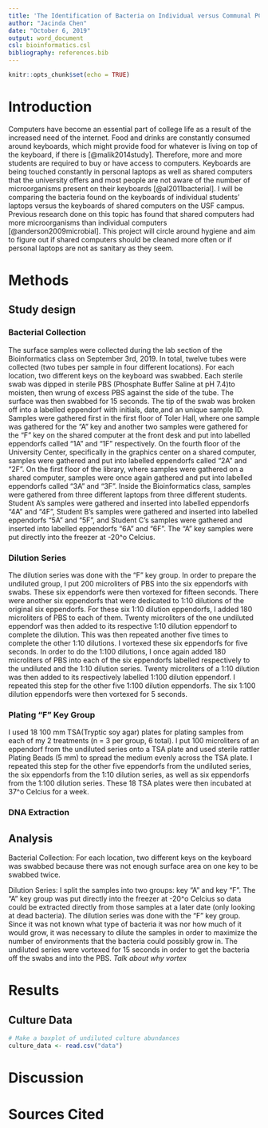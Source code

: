 ```yaml
---
title: 'The Identification of Bacteria on Individual versus Communal PC Keyboards'
author: "Jacinda Chen"
date: "October 6, 2019"
output: word_document
csl: bioinformatics.csl
bibliography: references.bib
---
```


```r
knitr::opts_chunk$set(echo = TRUE)
```

# Introduction

Computers have become an essential part of college life as a result of the increased need of the internet. Food and drinks are constantly consumed around keyboards, which might provide food for whatever is living on top of the keyboard, if there is [@malik2014study]. Therefore, more and more students are required to buy or have access to computers. Keyboards are being touched constantly in personal laptops as well as shared computers that the university offers and most people are not aware of the number of microorganisms present on their keyboards [@al2011bacterial]. I will be comparing the bacteria found on the keyboards of individual students' laptops versus the keyboards of shared computers on the USF campus. Previous research done on this topic has found that shared computers had more microorganisms than individual computers [@anderson2009microbial]. This project will circle around hygiene and aim to figure out if shared computers should be cleaned more often or if personal laptops are not as sanitary as they seem.  

# Methods

## Study design

### Bacterial Collection

The surface samples were collected during the lab section of the Bioinformatics class on September 3rd, 2019. In total, twelve tubes were collected (two tubes per sample in four different locations). For each location, two different keys on the keyboard was swabbed. Each sterile swab was dipped in sterile PBS (Phosphate Buffer Saline at pH 7.4)to moisten, then wrung of excess PBS against the side of the tube. The surface was then swabbed for 15 seconds. The tip of the swab was broken off into a labelled eppendorf with initials, date,and an unique sample ID. Samples were gathered first in the first floor of Toler Hall, where one sample was gathered for the "A" key and another two samples were gathered for the "F" key on the shared computer at the front desk and put into labelled eppendorfs called "1A" and "1F" respectively. On the fourth floor of the University Center, specifically in the graphics center on a shared computer, samples were gathered and put into labelled eppendorfs called "2A" and "2F". On the first floor of the library, where samples were gathered on a shared computer, samples were once again gathered and put into labelled eppendorfs called "3A" and "3F". Inside the Bioinformatics class, samples were gathered from three different laptops from three different students. Student A's samples were gathered and inserted into labelled eppendorfs "4A" and "4F", Student B's samples were gathered and inserted into labelled eppendorfs "5A" and "5F", and Student C's samples were gathered and inserted into labelled eppendorfs "6A" and "6F". The "A" key samples were put directly into the freezer at -20^o Celcius.

### Dilution Series

The dilution series was done with the "F" key group. In order to prepare the undiluted group, I put 200 microliters of PBS into the six eppendorfs with swabs. These six eppendorfs were then vortexed for fifteen seconds. There were another six eppendorfs that were dedicated to 1:10 dilutions of the original six eppendorfs. For these six 1:10 dilution eppendorfs, I added 180 microliters of PBS to each of them. Twenty microliters of the one undiluted eppendorf was then added to its respective 1:10 dilution eppendorf to complete the dilution. This was then repeated another five times to complete the other 1:10 dilutions. I vortexed these six eppendorfs for five seconds. In order to do the 1:100 dilutions, I once again added 180 microliters of PBS into each of the six eppendorfs labelled respectively to the undiluted and the 1:10 dilution series. Twenty microliters of a 1:10 dilution was then added to its respectively labelled 1:100 dilution eppendorf. I repeated this step for the other five 1:100 dilution eppendorfs. The six 1:100 dilution eppendorfs were then vortexed for 5 seconds.

### Plating "F" Key Group

I used 18 100 mm TSA(Tryptic soy agar) plates for plating samples from each of my 2 treatments (n = 3 per group, 6 total). I put 100 microliters of an eppendorf from the undiluted series onto a TSA plate and used sterile rattler Plating Beads (5 mm) to spread the medium evenly across the TSA plate. I repeated this step for the other five eppendorfs from the undiluted series, the six eppendorfs from the 1:10 dilution series, as well as six eppendorfs from the 1:100 dilution series. These 18 TSA plates were then incubated at 37^o Celcius for a week.

### DNA Extraction



## Analysis

Bacterial Collection: For each location, two different keys on the keyboard was swabbed because there was not enough surface area on one key to be swabbed twice. 

Dilution Series: I split the samples into two groups: key "A" and key "F". The "A" key group was put directly into the freezer at -20^o Celcius so data could be extracted directly from those samples at a later date (only looking at dead bacteria). The dilution series was done with the "F" key group. Since it was not known what type of bacteria it was nor how much of it would grow, it was necessary to dilute the samples in order to maximize the number of environments that the bacteria could possibly grow in. The undiluted series were vortexed for 15 seconds in order to get the bacteria off the swabs and into the PBS. *Talk about why vortex* 

# Results

## Culture Data

```r
# Make a boxplot of undiluted culture abundances
culture_data <- read.csv("data")
```

# Discussion

# Sources Cited
